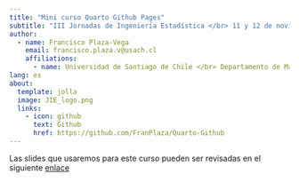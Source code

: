 ```yaml
---
title: "Mini curso Quarto Github Pages"
subtitle: "III Jornadas de Ingeniería Estadística </br> 11 y 12 de noviembre, 2024"
author:
  - name: Francisco Plaza-Vega
    email: francisco.plaza.v@usach.cl
    affiliations:
      - name: Universidad de Santiago de Chile </br> Departamento de Matemática y Ciencia de la Computación
lang: es
about:
  template: jolla
  image: JIE_logo.png
  links:
    - icon: github
      text: Github
      href: https://github.com/FranPlaza/Quarto-Github
---
```


Las slides que usaremos para este curso pueden ser revisadas en el siguiente [enlace](slides/quarto-github-tutorial.html){target="_blank"}